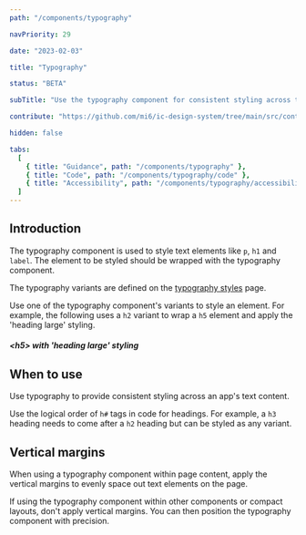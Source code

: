 ```yaml
---
path: "/components/typography"

navPriority: 29

date: "2023-02-03"

title: "Typography"

status: "BETA"

subTitle: "Use the typography component for consistent styling across typographical elements."

contribute: "https://github.com/mi6/ic-design-system/tree/main/src/content/structured/components/typography"

hidden: false

tabs:
  [
    { title: "Guidance", path: "/components/typography" },
    { title: "Code", path: "/components/typography/code" },
    { title: "Accessibility", path: "/components/typography/accessibility" },
  ]
---
```



## Introduction

The typography component is used to style text elements like `p`, `h1` and `label`. The element to be styled should be wrapped with the typography component.

The typography variants are defined on the [typography styles](/styles/typography) page.

Use one of the typography component's variants to style an element. For example, the following uses a `h2` variant to wrap a `h5` element and apply the 'heading large' styling.

<ComponentPreview>
  <IcTypography variant="h2">
    <h5>&lt;h5&gt; with 'heading large' styling</h5>
  </IcTypography>
</ComponentPreview>

## When to use

Use typography to provide consistent styling across an app's text content.

Use the logical order of `h#` tags in code for headings. For example, a `h3` heading needs to come after a `h2` heading but can be styled as any variant.

## Vertical margins

When using a typography component within page content, apply the vertical margins to evenly space out text elements on the page.

If using the typography component within other components or compact layouts, don't apply vertical margins. You can then position the typography component with precision.
